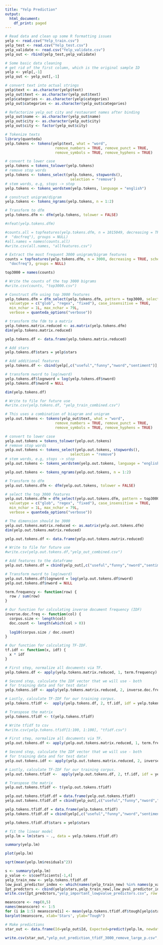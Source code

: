 ```yaml
---
title: "Yelp Prediction"
output:
  html_document:
    df_print: paged
---
```



```r
# Read data and clean up some R formatting issues
yelp <- read.csv("Yelp_train.csv")
yelp_test <- read.csv("Yelp_test.csv")
yelp_validate <- read.csv("Yelp_validate.csv")
yelp_out <- rbind(yelp_test,yelp_validate)

# Some basic data cleaning
# get rid of the first column, which is the original sample ID
yelp <- yelp[,-1]
yelp_out <- yelp_out[,-1]

# convert text into actual strings
yelp$text <- as.character(yelp$text)
yelp_out$text <- as.character(yelp_out$text)
yelp$categories <- as.character(yelp$categories)
yelp_out$categories <- as.character(yelp_out$categories)

# Refactorize yelp_out city and restaurant names after binding
yelp_out$name <- as.character(yelp_out$name)
yelp_out$city <- as.character(yelp_out$city)
yelp_out$city <- factor(yelp_out$city)
```

```r
# Tokenize texts
library(quanteda)
yelp.tokens <- tokens(yelp$text, what = "word", 
                       remove_numbers = TRUE, remove_punct = TRUE,
                       remove_symbols = TRUE, remove_hyphens = TRUE)
```

```r
# convert to lower case
yelp.tokens = tokens_tolower(yelp.tokens)
# remove stop words
yelp.tokens <- tokens_select(yelp.tokens, stopwords(), 
                              selection = "remove")
# stem words, e.g, stops -> stop
yelp.tokens <- tokens_wordstem(yelp.tokens, language = "english")
```

```r
# construct unigram/digram
yelp.tokens <- tokens_ngrams(yelp.tokens, n = 1:2)
```


```r
# Transform to dfm
yelp.tokens.dfm <- dfm(yelp.tokens, tolower = FALSE)
```

```r
#nfeat(yelp.tokens.dfm)
```
```r
#counts.all = topfeatures(yelp.tokens.dfm, n = 1015049, decreasing = TRUE, scheme = c("count",
#  "docfreq"), groups = NULL)
#all.names = names(counts.all)
#write.csv(all.names, "allfeatures.csv")
```


```r
# Extract the most frequent 3000 unigram/bigram features
counts = topfeatures(yelp.tokens.dfm, n = 3000, decreasing = TRUE, scheme = c("count",
  "docfreq"), groups = NULL)
```

```r
top3000 = names(counts)
```

```r
# Write the counts of the top 3000 bigrams
#write.csv(counts, "top3000.csv")
```


```r
# Construct dfm using top 3000 features
yelp.tokens.dfm = dfm_select(yelp.tokens.dfm, pattern = top3000, selection = c("keep", "remove"),
  valuetype = c("glob", "regex", "fixed"), case_insensitive = TRUE,
  min_nchar = 1L, max_nchar = 79L,
  verbose = quanteda_options("verbose"))
```

```r
# transform the fdm to a matrix
yelp.tokens.matrix.reduced <- as.matrix(yelp.tokens.dfm)
dim(yelp.tokens.matrix.reduced)
```

```r
yelp.tokens.df <- data.frame(yelp.tokens.matrix.reduced)
```

```r
# Add stars
yelp.tokens.df$stars = yelp$stars
```

```r
# Add additional features
yelp.tokens.df <- cbind(yelp[,c("useful","funny","nword","sentiment")], yelp.tokens.df)
```

```r
# transform nword to log(nword)
yelp.tokens.df$lognword = log(yelp.tokens.df$nword)
yelp.tokens.df$nword = NULL
```

```r
dim(yelp.tokens.df)
```

```r
# Write to file for future use
#write.csv(yelp.tokens.df, "yelp_train_combined.csv")
```


```r
# This uses a combination of biagram and unigram
yelp.out.tokens <- tokens(yelp_out$text, what = "word", 
                       remove_numbers = TRUE, remove_punct = TRUE,
                       remove_symbols = TRUE, remove_hyphens = TRUE)
```

```r
# convert to lower case
yelp.out.tokens = tokens_tolower(yelp.out.tokens)
# remove stop words
yelp.out.tokens <- tokens_select(yelp.out.tokens, stopwords(), 
                              selection = "remove")
# stem words, e.g, stops -> stop
yelp.out.tokens <- tokens_wordstem(yelp.out.tokens, language = "english")
```

```r
yelp.out.tokens <- tokens_ngrams(yelp.out.tokens, n = 1:2)
```

```r
# Transform to dfm
yelp.out.tokens.dfm <- dfm(yelp.out.tokens, tolower = FALSE)
```


```r
# select the top 3000 features
yelp.out.tokens.dfm = dfm_select(yelp.out.tokens.dfm, pattern = top3000, selection = c("keep", "remove"),
  valuetype = c("glob", "regex", "fixed"), case_insensitive = TRUE,
  min_nchar = 1L, max_nchar = 79L,
  verbose = quanteda_options("verbose"))
```

```r
# The dimension should be 3000
yelp.out.tokens.matrix.reduced <- as.matrix(yelp.out.tokens.dfm)
dim(yelp.out.tokens.matrix.reduced)
```

```r
yelp.out.tokens.df <- data.frame(yelp.out.tokens.matrix.reduced)
```

```r
# Write to file for future use
#write.csv(yelp.out.tokens.df,"yelp_out_combined.csv")
```

```r
# Add features to the dataframe
yelp.out.tokens.df = cbind(yelp_out[,c("useful","funny","nword","sentiment")], yelp.out.tokens.df)
```

```r
# Transform nword to log(nword)
yelp.out.tokens.df$lognword = log(yelp.out.tokens.df$nword)
yelp.out.tokens.df$nword = NULL
```

```r
term.frequency <- function(row) {
  row / sum(row)
}

# Our function for calculating inverse document frequency (IDF)
inverse.doc.freq <- function(col) {
  corpus.size <- length(col)
  doc.count <- length(which(col > 0))
  
  log10(corpus.size / doc.count)
}

# Our function for calculating TF-IDF.
tf.idf <- function(x, idf) {
  x * idf
}
```


```r
# First step, normalize all documents via TF.
yelp.tokens.df <- apply(yelp.tokens.matrix.reduced, 1, term.frequency)

```

```r
# Second step, calculate the IDF vector that we will use - both
# for training data and for test data!
yelp.tokens.idf <- apply(yelp.tokens.matrix.reduced, 2, inverse.doc.freq)
```

```r
# Lastly, calculate TF-IDF for our training corpus.
yelp.tokens.tfidf <-  apply(yelp.tokens.df, 2, tf.idf, idf = yelp.tokens.idf)
```

```r
# Transpose the matrix
yelp.tokens.tfidf <- t(yelp.tokens.tfidf)
```

```r
# Write tfidf to csv
#write.csv(yelp.tokens.tfidf[1:100, 1:100], "tfidf.csv")
```


```r
# First step, normalize all documents via TF.
yelp.out.tokens.df <- apply(yelp.out.tokens.matrix.reduced, 1, term.frequency)

```

```r
# Second step, calculate the IDF vector that we will use - both
# for training data and for test data!
yelp.out.tokens.idf <- apply(yelp.out.tokens.matrix.reduced, 2, inverse.doc.freq)
```

```r
# Lastly, calculate TF-IDF for our training corpus.
yelp.out.tokens.tfidf <-  apply(yelp.out.tokens.df, 2, tf.idf, idf = yelp.out.tokens.idf)
```

```r
# Transpose the matrix
yelp.out.tokens.tfidf <- t(yelp.out.tokens.tfidf)
```



```r
yelp.out.tokens.tfidf.df = data.frame(yelp.out.tokens.tfidf)
yelp.out.tokens.tfidf.df = cbind(yelp_out[,c("useful","funny","nword","sentiment")], yelp.out.tokens.tfidf.df)
```

```r
yelp.tokens.tfidf.df = data.frame(yelp.tokens.tfidf)
yelp.tokens.tfidf.df = cbind(yelp[,c("useful","funny","nword","sentiment")], yelp.tokens.tfidf.df)

```

```r
yelp.tokens.tfidf.df$stars = yelp$stars
```



```r
# fit the linear model
yelp.lm = lm(stars ~ ., data = yelp.tokens.tfidf.df)
```

```r
summary(yelp.lm)
```


```r
plot(yelp.lm)
```


```r
sqrt(mean(yelp.lm$residuals^2))
```


```r
s <- summary(yelp.lm)
p_value <- s$coefficients[-1,4]
yelp_train_new <- yelp.tokens.tfidf.df
low_pval_predictor_index <- which(names(yelp_train_new) %in% names(p_value)[which(p_value<0.001)])
Ipt_predctors <- cbind(yelp$stars,yelp_train_new[,low_pval_predictor_index])
write.csv(Ipt_predctors,"yelp_important_lowpvalue_predictors.csv", row.names = FALSE)
```

```r
meanscore <- rep(0,5)
names(meanscore) <- 1:5
for (i in 1:5) meanscore[i] <- mean(yelp.tokens.tfidf.df$tough[yelp$stars==i])
barplot(meanscore, xlab='Stars', ylab="Tough")
```


```r
# Make predictions
star_out <- data.frame(Id=yelp_out$Id, Expected=predict(yelp.lm, newdata = yelp.out.tokens.tfidf.df))
```

```r
write.csv(star_out,"yelp_out_prediction_tfidf_3000_remove_large_p.csv", row.names = FALSE)
```


